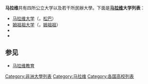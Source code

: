 {{Unreferenced|time=2022-02-25T03:14:37+00:00}}
'''马拉维'''共有四所公立大学以及若干所民辦大學。下面是'''[[马拉维|马拉维]]大学列表'''：

*[[马拉维大学|马拉维大学]]（{{lang|en|University of Malawi}}，[[松巴|松巴]]）
*[[姆祖祖大学|姆祖祖大学]]（{{lang|en|Mzuzu University}}，[[姆祖祖|姆祖祖]]）
*{{link-en|利隆圭农业和自然资源大学|Lilongwe University of Agriculture and Natural Resources}}
*{{link-en|马拉维科技大学|Malawi University of Science and Technology}}

==参见==
*[[马拉维教育|马拉维教育]]

{{非洲题目|大学列表}}

[[Category:非洲大學列表|Category:非洲大學列表]]
[[Category:马拉维|Category:马拉维]]
[[Category:各国高校列表|Category:各国高校列表]]